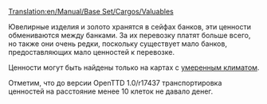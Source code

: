 [[Translation:en/Manual/Base Set/Cargos/Valuables]]

{{ru/Груз| груз=Ценности
| изображение=en/Valuables.png
| производит=[[ru/Manual/Base Set/Industries/Банк|Банк]]
| принимает=[[ru/Manual/Base Set/Industries/Банк|Банк]]
}}
Ювелирные изделия и золото хранятся в сейфах банков, эти ценности обмениваются между банками. За их перевозку платят больше всего, но также они очень редки, поскольку существует мало банков, предоставляющих мало ценностей к перевозке.

Ценности могут быть найдены только на картах с [[ru/Manual/Климат|умеренным климатом]]. 

Отметим, что до версии OpenTTD 1.0/r17437 транспортировка ценностей на расстояние менее 10 клеток не давало денег.